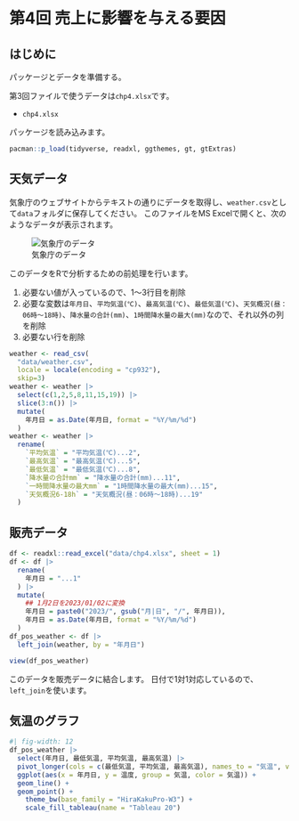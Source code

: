 
# 第4回 売上に影響を与える要因

## はじめに

パッケージとデータを準備する。

第3回ファイルで使うデータは`chp4.xlsx`です。

- `chp4.xlsx`

パッケージを読み込みます。

```r
pacman::p_load(tidyverse, readxl, ggthemes, gt, gtExtras)
```


## 天気データ

気象庁のウェブサイトからテキストの通りにデータを取得し、`weather.csv`として`data`フォルダに保存してください。
このファイルをMS Excelで開くと、次のようなデータが表示されます。

![気象庁のデータ](img/weather_data.png)

このデータをRで分析するための前処理を行います。

1. 必要ない値が入っているので、1〜3行目を削除
2. 必要な変数は`年月日`、`平均気温(℃)`、`最高気温(℃)`、`最低気温(℃)`、`天気概況(昼：06時～18時)`、`降水量の合計(mm)`、`1時間降水量の最大(mm)`なので、それ以外の列を削除
3. 必要ない行を削除

```r
weather <- read_csv(
  "data/weather.csv", 
  locale = locale(encoding = "cp932"),
  skip=3)
weather <- weather |>
  select(c(1,2,5,8,11,15,19)) |>
  slice(3:n()) |>
  mutate(
    年月日 = as.Date(年月日, format = "%Y/%m/%d")
  )
weather <- weather |>
  rename(
    `平均気温` = "平均気温(℃)...2",             
    `最高気温` = "最高気温(℃)...5",
    `最低気温` = "最低気温(℃)...8",
    `降水量の合計mm` = "降水量の合計(mm)...11",
    `一時間降水量の最大mm` = "1時間降水量の最大(mm)...15",
    `天気概況6-18h` = "天気概況(昼：06時〜18時)...19"
  )
```

## 販売データ

```r
df <- readxl::read_excel("data/chp4.xlsx", sheet = 1)
df <- df |>
  rename(
    年月日 = "...1"
  ) |>
  mutate(
    ## 1月2日を2023/01/02に変換
    年月日 = paste0("2023/", gsub("月|日", "/", 年月日)),
    年月日 = as.Date(年月日, format = "%Y/%m/%d")
  )
df_pos_weather <- df |>
  left_join(weather, by = "年月日")

view(df_pos_weather)
```
このデータを販売データに結合します。
日付で1対1対応しているので、`left_join`を使います。

## 気温のグラフ


```r
#| fig-width: 12
df_pos_weather |>
  select(年月日, 最低気温, 平均気温, 最高気温) |>
  pivot_longer(cols = c(最低気温, 平均気温, 最高気温), names_to = "気温", values_to = "温度") |>
  ggplot(aes(x = 年月日, y = 温度, group = 気温, color = 気温)) +
  geom_line() +
  geom_point() +
    theme_bw(base_family = "HiraKakuPro-W3") +
    scale_fill_tableau(name = "Tableau 20")
```